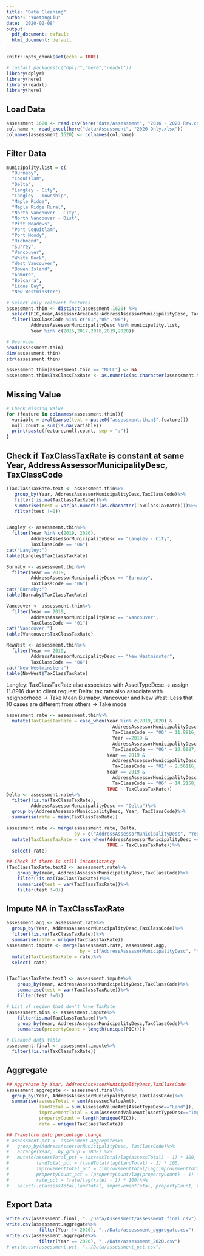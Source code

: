 ```yaml
---
title: "Data Cleaning"
author: "YuetongLiu"
date: '2020-02-08'
output:
  pdf_document: default
  html_document: default
---
```


```r
knitr::opts_chunk$set(echo = TRUE)
```

```r
# install.packages(c("dplyr","here","readxl"))
library(dplyr)
library(here)
library(readxl)
library(here)
```

## Load Data

```r
assessment.1620 <- read.csv(here("data/Assessment", "2016 - 2020 Raw.csv"),header = F)
col.name <- read_excel(here("data/Assessment", "2020 Only.xlsx"))
colnames(assessment.1620) <- colnames(col.name)
```

## Filter Data
```r
municipality.list = c(
  "Burnaby", 
  "Coquitlam", 
  "Delta", 
  "Langley - City", 
  "Langley - Township",
  "Maple Ridge",
  "Maple Ridge Rural", 
  "North Vancouver - City",
  "North Vancouver - Dist",
  "Pitt Meadows", 
  "Port Coquitlam", 
  "Port Moody", 
  "Richmond", 
  "Surrey", 
  "Vancouver", 
  "White Rock", 
  "West Vancouver", 
  "Bowen Island", 
  "Anmore", 
  "Belcarra",
  "Lions Bay",
  "New Westminster")

# Select only relevent features
assessment.thin <- distinct(assessment.1620) %>%
  select(PIC,Year,AssessorAreaCode:AddressAssessorMunicipalityDesc, TaxClassCode:TaxClassTaxRate)%>% 
  filter(TaxClassCode %in% c("01","05","06"),
         AddressAssessorMunicipalityDesc %in% municipality.list,
         Year %in% c(2016,2017,2018,2019,2020))

# Overview
head(assessment.thin)
dim(assessment.thin)
str(assessment.thin)

assessment.thin[assessment.thin == "NULL"] <- NA
assessment.thin$TaxClassTaxRate <- as.numeric(as.character(assessment.thin$TaxClassTaxRate))
```

## Missing Value
```r
# Check Missing Value 
for (feature in colnames(assessment.thin)){
  variable = eval(parse(text = paste0("assessment.thin$",feature)))
  null.count = sum(is.na(variable))
  print(paste(feature,null.count, sep = ":"))
} 
```

## Check if TaxClassTaxRate is constant at same Year, AddressAssessorMunicipalityDesc, TaxClassCode
```r
(TaxClassTaxRate.text <- assessment.thin%>%
   group_by(Year, AddressAssessorMunicipalityDesc,TaxClassCode)%>%
   filter(!is.na(TaxClassTaxRate))%>%
   summarise(test = var(as.numeric(as.character(TaxClassTaxRate))))%>%
   filter(test !=0))


Langley <- assessment.thin%>%
  filter(Year %in% c(2019, 2020),
         AddressAssessorMunicipalityDesc == "Langley - City",
         TaxClassCode == "06")
cat("Langley:")
table(Langley$TaxClassTaxRate)

Burnaby <- assessment.thin%>%
  filter(Year == 2019,
         AddressAssessorMunicipalityDesc == "Burnaby",
         TaxClassCode == "06")
cat("Burnaby:")
table(Burnaby$TaxClassTaxRate)

Vancouver <- assessment.thin%>%
  filter(Year == 2019,
         AddressAssessorMunicipalityDesc == "Vancouver",
         TaxClassCode == "01")
cat("Vancouver:")
table(Vancouver$TaxClassTaxRate)

NewWest <- assessment.thin%>%
  filter(Year == 2019,
         AddressAssessorMunicipalityDesc == "New Westminster",
         TaxClassCode == "06")
cat("New Westminster:")
table(NewWest$TaxClassTaxRate)

```
Langley: TaxClassTaxRate also associates with AssetTypeDesc.-> assign 11.8916 due to client request
Delta: tax rate also associate with neighborhood -> Take Mean
Burnaby, Vancovuer and New West: Less that 10 cases are different from others -> Take mode 

```r
assessment.rate <- assessment.thin%>%
  mutate(TaxClassTaxRate = case_when(Year %in% c(2019,2020) &
                                       AddressAssessorMunicipalityDesc == "Langley - City" &
                                       TaxClassCode == "06" ~ 11.8916,
                                       Year ==2019 &
                                       AddressAssessorMunicipalityDesc == "Burnaby" &
                                       TaxClassCode == "06" ~ 10.0987,
                                     Year == 2019 &
                                       AddressAssessorMunicipalityDesc == "Vancouver" &
                                       TaxClassCode == "01" ~ 2.56116,
                                     Year == 2019 &
                                       AddressAssessorMunicipalityDesc == "New Westminster" &
                                       TaxClassCode == "06" ~ 14.2158,
                                     TRUE ~ TaxClassTaxRate))
Delta <- assessment.rate%>%
  filter(!is.na(TaxClassTaxRate),
         AddressAssessorMunicipalityDesc == "Delta")%>%
  group_by(AddressAssessorMunicipalityDesc, Year, TaxClassCode)%>%
  summarise(rate = mean(TaxClassTaxRate))

assessment.rate <- merge(assessment.rate, Delta,
                         by = c("AddressAssessorMunicipalityDesc", "Year", "TaxClassCode"), all = TRUE)%>%
  mutate(TaxClassTaxRate = case_when(AddressAssessorMunicipalityDesc == "Delta" ~ rate,
                                     TRUE ~ TaxClassTaxRate))%>%
  select(-rate)

## Check if there is still inconsistancy
(TaxClassTaxRate.text2 <- assessment.rate%>%
    group_by(Year, AddressAssessorMunicipalityDesc,TaxClassCode)%>%
    filter(!is.na(TaxClassTaxRate))%>%
    summarise(test = var(TaxClassTaxRate))%>%
    filter(test !=0))
```
## Impute NA in TaxClassTaxRate
```r
assessment.agg <- assessment.rate%>%
  group_by(Year, AddressAssessorMunicipalityDesc,TaxClassCode)%>%
  filter(!is.na(TaxClassTaxRate))%>%
  summarise(rate = unique(TaxClassTaxRate))
assessment.impute <- merge(assessment.rate, assessment.agg,
                           by = c("AddressAssessorMunicipalityDesc", "Year", "TaxClassCode"), all = TRUE)%>%
  mutate(TaxClassTaxRate = rate)%>%
  select(-rate)


(TaxClassTaxRate.text3 <- assessment.impute%>%
    group_by(Year, AddressAssessorMunicipalityDesc,TaxClassCode)%>%
    summarise(test = var(TaxClassTaxRate))%>%
    filter(test !=0))

# List of region that don't have TaxRate
(assessment.miss <- assessment.impute%>%
    filter(is.na(TaxClassTaxRate))%>%
    group_by(Year, AddressAssessorMunicipalityDesc,TaxClassCode)%>%
    summarise(propertyCount = length(unique(PIC))))

# Cleaned data table
assessment.final <- assessment.impute%>%
  filter(!is.na(TaxClassTaxRate))
```
## Aggregate
```r
## Aggrehate by Year, AddressAssessorMunicipalityDesc,TaxClassCode
assessment.aggregate <- assessment.final%>%
  group_by(Year, AddressAssessorMunicipalityDesc,TaxClassCode)%>%
  summarise(assessTotal = sum(AssessedValueAmt),
            landTotal = sum(AssessedValueAmt[AssetTypeDesc=="Land"]),
            improvementTotal = sum(AssessedValueAmt[AssetTypeDesc=="Improvement"]),
            propertyCount = length(unique(PIC)),
            rate = unique(TaxClassTaxRate))

## Transform into percentage change
# assessment.pct <- assessment.aggregate%>%
#   group_by(AddressAssessorMunicipalityDesc, TaxClassCode)%>%
#   arrange(Year, .by_group = TRUE) %>%
#   mutate(assessTotal_pct = (assessTotal/lag(assessTotal) - 1) * 100,
#          landTotal_pct = (landTotal/lag(landTotal) - 1) * 100,
#          improvementTotal_pct = (improvementTotal/lag(improvementTotal) - 1) * 100,
#          propertyCount_pct = (propertyCount/lag(propertyCount) - 1) * 100,
#          rate_pct = (rate/lag(rate) - 1) * 100)%>%
#   select(-c(assessTotal,landTotal, improvementTotal, propertyCount, rate))
```
## Export Data

```r
write.csv(assessment.final, "../Data/Assessment/assessment_final.csv")
write.csv(assessment.aggregate%>%
            filter(Year != 2020), "../Data/assessment_aggregate.csv")
write.csv(assessment.aggregate%>%
            filter(Year == 2020), "../Data/assessment_2020.csv")
# write.csv(assessment.pct, "../Data/assessment_pct.csv")
```
